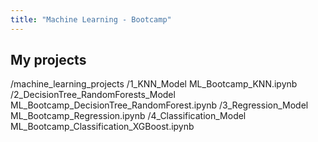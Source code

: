 ```yaml
---
title: "Machine Learning - Bootcamp"  
---
```


## My projects

/machine_learning_projects
    /1_KNN_Model
        ML_Bootcamp_KNN.ipynb
    /2_DecisionTree_RandomForests_Model
        ML_Bootcamp_DecisionTree_RandomForest.ipynb
    /3_Regression_Model
        ML_Bootcamp_Regression.ipynb
    /4_Classification_Model
        ML_Bootcamp_Classification_XGBoost.ipynb

